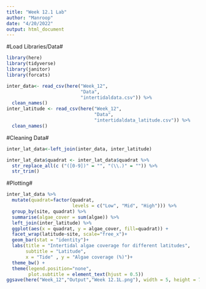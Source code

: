 ```yaml
---
title: "Week 12.1 Lab"
author: "Manroop"
date: "4/20/2022"
output: html_document
---
```



#Load Libraries/Data#
```r
library(here)
library(tidyverse)
library(janitor)
library(forcats)

inter_data<- read_csv(here("Week_12",
                           "Data",
                           "intertidaldata.csv")) %>% 
  clean_names() 
inter_latitude <- read_csv(here("Week_12",
                                "Data",
                                "intertidaldata_latitude.csv")) %>%
  clean_names()
```
#Cleaning Data#
```r
inter_lat_data<-left_join(inter_data, inter_latitude)

inter_lat_data$quadrat <- inter_lat_data$quadrat %>% 
  str_replace_all(c ("([0-9])" = "", "(\\.)" = "")) %>%
  str_trim()
```
#Plotting#
```r
inter_lat_data %>%
  mutate(quadrat=factor(quadrat, 
                        levels = c("Low", "Mid", "High"))) %>% 
  group_by(site, quadrat) %>%
  summarise(algae_cover = sum(algae)) %>% 
  left_join(inter_latitude) %>% 
  ggplot(aes(x = quadrat, y = algae_cover, fill=quadrat)) +
  facet_wrap(latitude~site, scale="free_x")+
  geom_bar(stat = "identity")+
  labs(title = "Intertidal algae coverage for different latitudes",
       subtitle = "Latitude",
       x = "Tide" , y = "Algae coverage (%)")+
  theme_bw() +
  theme(legend.position="none",
        plot.subtitle = element_text(hjust = 0.5))
ggsave(here("Week_12","Output","Week 12.1L.png"), width = 5, height = 7) 
```






